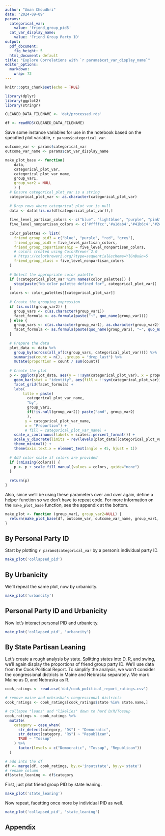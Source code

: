 ```yaml
---
author: "Aman Choudhri"
date: "2024-09-09"
params:
  categorical_var:
    value: 'friend_group_pid5'
  cat_var_display_name:
    value: 'Friend Group Party ID'
output:
  pdf_document: 
    fig_height: 5
  html_document: default
title: "Explore Correlations with `r params$cat_var_display_name`"
editor_options: 
  markdown:
    wrap: 72
---
```


```r
knitr::opts_chunk$set(echo = TRUE)
```

```r
library(dplyr)
library(ggplot2)
library(stringr)
```

```r
CLEANED_DATA_FILENAME <- 'dat/processed.rds'

df <- readRDS(CLEANED_DATA_FILENAME)
```

Save some instance variables for use in the notebook based on the specified plot
variable, ``r params$categorical_var``.
```r
outcome_var <- params$categorical_var
outcome_var_name <- params$cat_var_display_name
```

```r
make_plot_base <- function(
    data,
    categorical_plot_var,
    categorical_plot_var_name,
    group_var1,
    group_var2 = NULL
    ) {
  # Ensure categorical_plot_var is a string
  categorical_plot_var <- as.character(categorical_plot_var)
  
  # Drop rows where categorical_plot_var is null
  data <- data[!is.na(df[categorical_plot_var]),]
  
  five_level_partisan_colors <- c("blue", "lightblue", "purple", "pink", "red", "grey")
  five_level_nonpartisan_colors <- c('#ffffcc','#a1dab4','#41b6c4','#2c7fb8','#253494', "grey")
  
  color_palettes <- list(
    friend_group_pid3 = c("blue", "purple", "red", "grey"),
    friend_group_pid5 = five_level_partisan_colors,
    friend_group_copartisanship = five_level_nonpartisan_colors,
    # colors created using ColorBrewer 2.0
    # https://colorbrewer2.org/?type=sequential&scheme=YlGnBu&n=5
    friend_group_class = five_level_nonpartisan_colors
  )
  
  # Select the appropriate color palette
  if (!categorical_plot_var %in% names(color_palettes)) {
    stop(paste("No color palette defined for", categorical_plot_var))
  }
  colors <- color_palettes[[categorical_plot_var]]
  
  # Create the grouping expression
  if (is.null(group_var2)) {
    group_vars <- c(as.character(group_var1))
    facet_formula <- as.formula(paste("~", quo_name(group_var1)))
  } else {
    group_vars <- c(as.character(group_var1), as.character(group_var2))
    facet_formula <- as.formula(paste(quo_name(group_var2), "~", quo_name(group_var1)))
  }
  
  # Prepare the data
  plot_data <- data %>%
    group_by(across(all_of(c(group_vars, categorical_plot_var)))) %>%
    summarise(count = n(), .groups = "drop_last") %>%
    mutate(proportion = count / sum(count))
  
  # Create the plot
  p <- ggplot(plot_data, aes(y = !!sym(categorical_plot_var), x = proportion)) +
    geom_bar(stat = "identity", aes(fill = !!sym(categorical_plot_var))) +
    facet_grid(facet_formula) +
    labs(
        title = paste(
          categorical_plot_var_name,
          "by",
          group_var1,
          if(!is.null(group_var2)) paste("and", group_var2)
          ),
         y = categorical_plot_var_name,
         x = "Proportion") +
         # fill = categorical_plot_var_name) +
    scale_x_continuous(labels = scales::percent_format()) +
    scale_y_discrete(limits = rev(levels(plot_data[[categorical_plot_var]]))) +
    theme_minimal() +
    theme(axis.text.x = element_text(angle = 45, hjust = 1))
  
  # Add color scale if colors are provided
  if (!missing(colors)) {
    p <- p + scale_fill_manual(values = colors, guide="none")
  }
  
  return(p)
}
```

Also, since we'll be using these parameters over and over again, define a helper
function so we don't have to repeat code. For more information on the
`make_plot_base` function, see the appendix at the bottom.
```r
make_plot <- function (group_var1, group_var2=NULL) {
  return(make_plot_base(df, outcome_var, outcome_var_name, group_var1, group_var2))
}
```

## By Personal Party ID

Start by plotting ``r params$categorical_var`` by a person's individual party ID.

```r
make_plot('collapsed_pid')
```

## By Urbanicity

We'll repeat the same plot, now by urbanicity.

```r
make_plot('urbancity')
```

## Personal Party ID and Urbanicity

Now let's interact personal PID and urbanicity.

```r
make_plot('collapsed_pid', 'urbancity')
```

## By State Partisan Leaning

Let's create a rough analysis by state. Splitting states into D, R, and
swing, we'll again display the proportions of friend group party ID.
We'll use data from the Cook Political Report. To simplify the analysis,
we won't consider the congressional districts in Maine and Nebraska
separately. We mark Maine as D, and Nebraska as R.

```r
cook_ratings <- read.csv('dat/cook_political_report_ratings.csv')

# remove maine and nebraska's congressional districts
cook_ratings <- cook_ratings[cook_ratings$state %in% state.name,]

# collapse "leans" and "likelies" down to hard D/R/Tossup
cook_ratings <- cook_ratings %>%
  mutate(
    category = case_when(
      str_detect(category, "D$") ~ "Democratic",
      str_detect(category, "R$") ~ "Republican",
      TRUE ~ "Tossup"
    ) %>%
      factor(levels = c("Democratic", "Tossup", "Republican"))
  )

# add into the df
df <- merge(df, cook_ratings, by.x='inputstate', by.y='state')
# rename column
df$state_leaning <- df$category
```

First, just plot friend group PID by state leaning.

```r
make_plot('state_leaning')
```

Now repeat, facetting once more by individual PID as well.

```r
make_plot('collapsed_pid', 'state_leaning')
```

## Appendix

```r
```
```r
```
